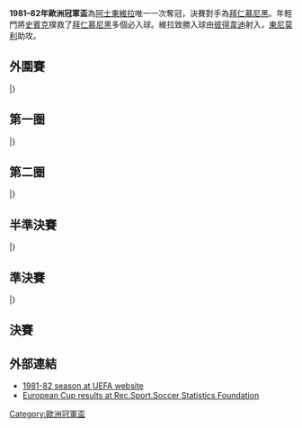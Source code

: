 {{Infobox 國際足球賽事賽季
| tourney_name          = 歐洲冠軍盃
| year                  = 1981–82
| image                 = Overzicht vanaf de straat - Rotterdam - 20349851 - RCE.jpg
| size                  = 300px
| caption               = 決賽於[[鹿特丹|鹿特丹]]的[[飛燕諾球場|飛燕諾球場]]舉行
| edition               = 27
| defending_champ_other = {{flagicon|ENG}} [[利物浦足球俱樂部|利物浦]]
| dates                 = 1981年8月26日–1982年5月26日
| num_teams             = 33 隊
| associations          = 32
| champion_other        = {{flagicon|ENG}} [[阿士東維拉足球會|阿士東維拉]]
| count                 = 1
| second_other          = {{flagicon|FRG}} [[拜仁慕尼黑足球俱樂部|拜仁慕尼黑]]
| matches               = 63
| goals                 = 170
| attendance            = 
| top_scorer            = {{flagicon|FRG}} [[迪特尔·赫内斯|迪特尔·赫内斯]]（7 球）
| player                = 
| prevseason            = [[1980–81年歐洲冠軍盃|1980–81]]
| nextseason            = [[1982–83年歐洲冠軍盃|1982–83]]
}}

'''1981–82年歐洲冠軍盃'''為[[阿士東維拉足球會|阿士東維拉]]唯一一次奪冠，決賽對手為[[拜仁慕尼黑足球俱樂部|拜仁慕尼黑]]。年輕門將[[史賓克|史賓克]]撲救了[[拜仁慕尼黑足球俱樂部|拜仁慕尼黑]]多個必入球。維拉致勝入球由[[彼得韋迪|彼得韋迪]]射入，[[東尼莫利|東尼莫利]]助攻。

== 外圍賽 ==
{{TwoLeg start}}
{{TwoLegResult|[[聖艾蒂安足球俱樂部|聖伊天]]|FRA|1–3|'''[[柏林戴拿模足球會|柏林戴拿模]]'''|DDR|1–1|0–2}}
|}

== 第一圈 ==
{{TwoLeg start}}
{{TwoLegResult|'''[[奧地利維也納足球會|奧地利維也納]]'''|AUT|3–2|[[地拉那遊擊隊足球俱樂部|柏迪遜地拉拿]]|ALB|var2=1946|3–1|0–1}}
{{TwoLegResult|'''[[基輔迪納摩足球俱樂部|基輔戴拿模]]'''|URS|2–1|[[特拉布宗體育|特拉布宗]]|TUR|1–0|1–1}}
{{TwoLegResult|'''[[柏林戴拿模足球會|柏林戴拿模]]'''|DDR|3–3{{agr}}|[[蘇黎世足球俱樂部|蘇黎世]]|SUI|2–0|1–3}}
{{TwoLegResult|'''[[阿士東維拉足球會|阿士東維拉]]'''|ENG|7–0|[[瓦魯爾足球俱樂部|華路亞]]|ISL|5–0|2–0}}
{{TwoLegResult|[[羅茲維澤夫足球俱樂部|威德優]]|POL|2–6|'''[[皇家安德列治體育會|安德列治]]'''|BEL|1–4|1–2}}
{{TwoLegResult|[[凱爾特人足球俱樂部|些路迪]]|SCO|1–2|'''[[尤文圖斯足球俱樂部|祖雲達斯]]'''|ITA|1–0|0–2}}
{{TwoLegResult|[[費倫斯華路士體育會|費倫斯華路士]]|HUN|var1=1957|3–5|'''[[奧斯特拉瓦巴尼克足球俱樂部|奧斯泰華]]'''|TCH|3–2|0–3}}
{{TwoLegResult|[[希伯尼安斯足球俱樂部|希伯尼恩斯]]|MLT|2–10|'''[[貝爾格萊德紅星足球俱樂部|貝爾格萊德紅星]]'''|YUG|1–2|1–8}}
{{TwoLegResult|[[史達足球會|史達]]|NOR|1–4|'''[[AZ_(足球會)|阿爾克馬爾]]'''|NED|1–3|0–1}}
{{TwoLegResult|[[奧盧足球會|奧盧]]|FIN|0–8|'''[[利物浦足球俱樂部|利物浦]]'''|ENG|0–1|0–7}}
{{TwoLegResult|'''[[索菲亞中央陸軍足球俱樂部|索菲亞中央陸軍]]'''|BUL|var1=1971|1–0|[[皇家蘇斯達|皇家蘇斯達]]|ESP|var2=1977|1–0|0–0}}
{{TwoLegResult|[[尼德康足球俱樂部|尼達干]]|LUX|1–5|'''[[格倫杜蘭足球俱樂部|格倫杜蘭]]'''|NIR|1–1|0–4}}
{{TwoLegResult|'''[[KB哥本哈根|KB哥本哈根]]'''|DEN|3–3{{agr}}|[[亞隆城足球會|亞隆城]]|IRL|1–1|2–2}}
{{TwoLegResult|'''[[卡拉奧華大學足球會|卡拉奧華大學]]'''|ROU|var1=1965|3–2|[[奧林匹亞科斯足球俱樂部|奧林比亞高斯]]|GRE|var2=old|3–0|0–2}}
{{TwoLegResult|'''[[里斯本與本菲卡體育俱樂部|賓菲加]]'''|POR|4–0|[[奧摩尼亞體育會|奧摩尼亞]]|CYP|3–0|1–0}}
{{TwoLegResult|[[奧斯達足球會|奧斯達]]|SWE|0–6|'''[[拜仁慕尼黑足球俱樂部|拜仁慕尼黑]]'''|FRG|0–1|0–5}}
|}

== 第二圈 ==
{{TwoLeg start}}
{{TwoLegResult|[[奧地利維也納足球會|奧地利維也納]]|AUT|1–2|'''[[基輔迪納摩足球俱樂部|基輔戴拿模]]'''|URS|0–1|1–1}}
{{TwoLegResult|[[柏林戴拿模足球會|柏林戴拿模]]|DDR|2–2{{agr}}|'''[[阿士東維拉足球會|阿士東維拉]]'''|ENG|1–2|1–0}}
{{TwoLegResult|'''[[皇家安德列治體育會|安德列治]]'''|BEL|4–2|[[尤文圖斯足球俱樂部|祖雲達斯]]|ITA|3–1|1–1}}
{{TwoLegResult|[[奧斯特拉瓦巴尼克足球俱樂部|奧斯泰華]]|TCH|3–4|'''[[貝爾格萊德紅星足球俱樂部|貝爾格萊德紅星]]'''|YUG|3–1|0–3}}
{{TwoLegResult|[[AZ_(足球會)|阿爾克馬爾]]|NED|4–5|'''[[利物浦足球俱樂部|利物浦]]'''|ENG|2–2|2–3}}
{{TwoLegResult|'''[[索菲亞中央陸軍足球俱樂部|索菲亞中央陸軍]]'''|BUL|var1=1971|3–2|[[格倫杜蘭足球俱樂部|格倫杜蘭]]|NIR|2–0|1–2}}
{{TwoLegResult|[[KB哥本哈根|KB哥本哈根]]|DEN|2–4|'''[[卡拉奧華大學足球會|卡拉奧華大學]]'''|ROU|var2=1965|1–0|1–4}}
{{TwoLegResult|[[里斯本與本菲卡體育俱樂部|賓菲加]]|POR|1–4|'''[[拜仁慕尼黑足球俱樂部|拜仁慕尼黑]]'''|FRG|0–0|1–4}}
|}

== 半準決賽 ==
{{TwoLeg start}}
{{TwoLegResult|[[基輔迪納摩足球俱樂部|基輔戴拿模]]|URS|0–2|'''[[阿士東維拉足球會|阿士東維拉]]'''|ENG|0–0|0–2}}
{{TwoLegResult|'''[[皇家安德列治體育會|安德列治]]'''|BEL|4–2|[[貝爾格萊德紅星足球俱樂部|貝爾格萊德紅星]]|YUG|2–1|2–1}}
{{TwoLegResult|[[利物浦足球俱樂部|利物浦]]|ENG|1–2|'''[[索菲亞中央陸軍足球俱樂部|索菲亞中央陸軍]]'''|BUL|var2=1971|1–0|0–2}}
{{TwoLegResult|[[卡拉奧華大學足球會|卡拉奧華大學]]|ROU|var1=1965|1–3|'''[[拜仁慕尼黑足球俱樂部|拜仁慕尼黑]]'''|FRG|0–2|1–1}}
|}

== 準決賽 ==
{{TwoLeg start}}
{{TwoLegResult|'''[[阿士東維拉足球會|阿士東維拉]]'''|ENG|1–0|[[皇家安德列治體育會|安德列治]]|BEL|1–0|0–0}}
{{TwoLegResult|[[索菲亞中央陸軍足球俱樂部|索菲亞中央陸軍]]|BUL|var1=1971|4–7|'''[[拜仁慕尼黑足球俱樂部|拜仁慕尼黑]]'''|FRG|4–3|0–4}}
|}

== 決賽 ==
{{main|1982年歐洲冠軍盃決賽}}

{{footballbox
| date= 1982年5月26日
| team1= [[阿士東維拉足球會|阿士東維拉]] {{flagicon|ENG}}
| score= 1–0
| team2= {{flagicon|FRG}} [[拜仁慕尼黑足球俱樂部|拜仁慕尼黑]]
| goals1= [[P韋迪|P韋迪]] {{goal|67}}
| goals2= 
| stadium= [[飛燕諾球場|飛燕諾球場]]，[[鹿特丹|鹿特丹]]
| attendance = 39,776
| referee = [[干拉夫|干拉夫]]（{{nfa|FRA}}）
}}

== 外部連結 ==
* [http://www.uefa.com/competitions/UCL/history/Season=1981/intro.html 1981-82 season at UEFA website]{{Wayback|url=http://www.uefa.com/competitions/UCL/history/Season=1981/intro.html |date=20100204034021 }}
* [http://www.rsssf.com/ec/ecomp.html European Cup results at Rec.Sport.Soccer Statistics Foundation]{{Wayback|url=http://www.rsssf.com/ec/ecomp.html |date=20180116045414 }}

{{歐洲冠軍聯賽球季}}
{{国际俱乐部足球}}

[[Category:歐洲冠軍盃|Category:歐洲冠軍盃]]